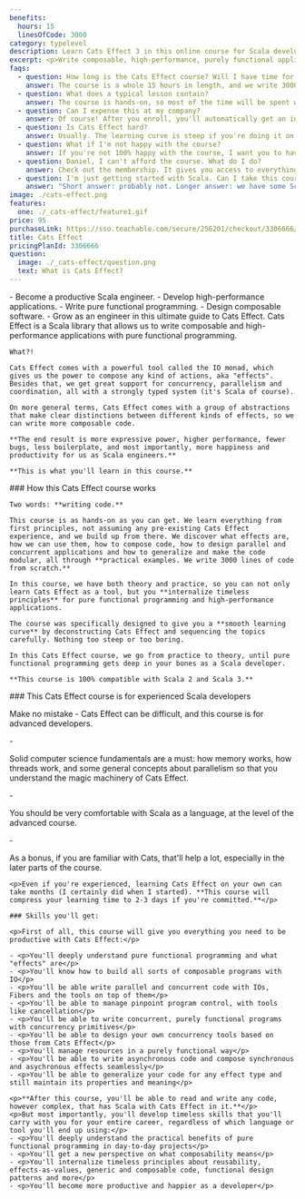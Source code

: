 ```yaml
---
benefits:
  hours: 15
  linesOfCode: 3000
category: typelevel
description: Learn Cats Effect 3 in this online course for Scala developers.
excerpt: <p>Write composable, high-performance, purely functional applications and become productive with Cats Effect, one of the most powerful libraries for Scala.</p>
faqs:
  - question: How long is the Cats Effect course? Will I have time for it?
    answer: The course is a whole 15 hours in length, and we write 3000 lines of code from scratch. I recommend going through the course in sessions of at least 30 minutes each.
  - question: What does a typical lesson contain?
    answer: The course is hands-on, so most of the time will be spent writing code. I'll guide you every step of the way, explaining what each bit means. We'll also have some theoretical sections in the lessons as appropriate.
  - question: Can I expense this at my company?
    answer: Of course! After you enroll, you'll automatically get an invoice which you can use to reimburse this course with your employer.
  - question: Is Cats Effect hard?
    answer: Usually. The learning curve is steep if you're doing it on your own. That's why I made this course, to compress your learning time to just a couple of days, with a smooth progression and lots of practice.
  - question: What if I'm not happy with the course?
    answer: If you're not 100% happy with the course, I want you to have your money back. It's a risk-free investment.
  - question: Daniel, I can't afford the course. What do I do?
    answer: Check out the membership. It gives you access to everything on the site at an affordable price, and you'll be done with the course no problem.
  - question: I'm just getting started with Scala. Can I take this course?
    answer: "Short answer: probably not. Longer answer: we have some Scala starter code at the beginning of the course, but that won't replace the kind of experience we need for this course. I recommend you check out the Scala essentials and advanced courses first before coming back here."
image: ./cats-effect.png
features:
  one: ./_cats-effect/feature1.gif
price: 95
purchaseLink: https://sso.teachable.com/secure/256201/checkout/3306666/cats-effect
title: Cats Effect
pricingPlanId: 3306666
question:
  image: ./_cats-effect/question.png
  text: What is Cats Effect?
---
```



<CourseLayout>
  <Fragment slot="goal">
    - Become a productive Scala engineer.
    - Develop high-performance applications.
    - Write pure functional programming.
    - Design composable software.
    - Grow as an engineer in this ultimate guide to Cats Effect.

  </Fragment>
  <Fragment slot="question">
    Cats Effect is a Scala library that allows us to write composable and high-performance applications with pure functional programming.

    What?!

    Cats Effect comes with a powerful tool called the IO monad, which gives us the power to compose any kind of actions, aka "effects". Besides that, we get great support for concurrency, parallelism and coordination, all with a strongly typed system (it's Scala of course).

    On more general terms, Cats Effect comes with a group of abstractions that make clear distinctions between different kinds of effects, so we can write more composable code.

    **The end result is more expressive power, higher performance, fewer bugs, less boilerplate, and most importantly, more happiness and productivity for us as Scala engineers.**

    **This is what you'll learn in this course.**

  </Fragment>
  <Fragment slot="feature1">
    ### How this Cats Effect course works

    Two words: **writing code.**

    This course is as hands-on as you can get. We learn everything from first principles, not assuming any pre-existing Cats Effect experience, and we build up from there. We discover what effects are, how we can use them, how to compose code, how to design parallel and concurrent applications and how to generalize and make the code modular, all through **practical examples. We write 3000 lines of code from scratch.**

    In this course, we have both theory and practice, so you can not only learn Cats Effect as a tool, but you **internalize timeless principles** for pure functional programming and high-performance applications.

    The course was specifically designed to give you a **smooth learning curve** by deconstructing Cats Effect and sequencing the topics carefully. Nothing too steep or too boring.

    In this Cats Effect course, we go from practice to theory, until pure functional programming gets deep in your bones as a Scala developer.

    **This course is 100% compatible with Scala 2 and Scala 3.**

  </Fragment>
  <Fragment slot="skills">
    ### This Cats Effect course is for experienced Scala developers
    <p>Make no mistake - Cats Effect can be difficult, and this course is for advanced developers.</p>
    - <p>Solid computer science fundamentals are a must: how memory works, how threads work, and some general concepts about parallelism so that you understand the magic machinery of Cats Effect.</p>
    - <p>You should be very comfortable with Scala as a language, at the level of the advanced course.</p>
    - <p>As a bonus, if you are familiar with Cats, that'll help a lot, especially in the later parts of the course.</p>

    <p>Even if you're experienced, learning Cats Effect on your own can take months (I certainly did when I started). **This course will compress your learning time to 2-3 days if you're committed.**</p>

    ### Skills you'll get:

    <p>First of all, this course will give you everything you need to be productive with Cats Effect:</p>

    - <p>You'll deeply understand pure functional programming and what "effects" are</p>
    - <p>You'll know how to build all sorts of composable programs with IO</p>
    - <p>You'll be able write parallel and concurrent code with IOs, Fibers and the tools on top of them</p>
    - <p>You'll be able to manage pinpoint program control, with tools like cancellation</p>
    - <p>You'll be able to write concurrent, purely functional programs with concurrency primitives</p>
    - <p>You'll be able to design your own concurrency tools based on those from Cats Effect</p>
    - <p>You'll manage resources in a purely functional way</p>
    - <p>You'll be able to write asynchronous code and compose synchronous and asychronous effects seamlessly</p>
    - <p>You'll be able to generalize your code for any effect type and still maintain its properties and meaning</p>

    <p>**After this course, you'll be able to read and write any code, however complex, that has Scala with Cats Effect in it.**</p>
    <p>But most importantly, you'll develop timeless skills that you'll carry with you for your entire career, regardless of which language or tool you'll end up using:</p>
    - <p>You'll deeply understand the practical benefits of pure functional programming in day-to-day projects</p>
    - <p>You'll get a new perspective on what composability means</p>
    - <p>You'll internalize timeless principles about reusability, effects-as-values, generic and composable code, functional design patterns and more</p>
    - <p>You'll become more productive and happier as a developer</p>

  </Fragment>
</CourseLayout>
